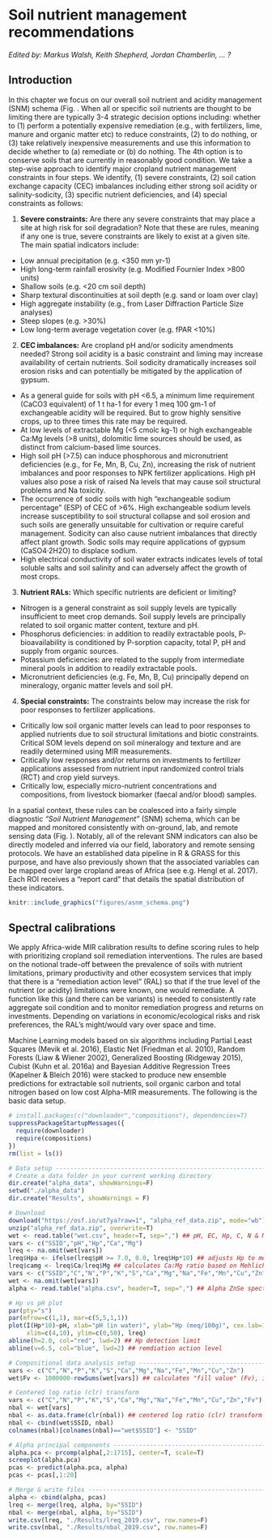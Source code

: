 # Soil nutrient management recommendations {#snmr}

*Edited by: Markus Walsh, Keith Shepherd, Jordan Chamberlin, ... ?*

## Introduction {#snm-intro}

In this chapter we focus on  our overall soil nutrient and acidity management (SNM) schema (Fig. . When all or specific soil nutrients are thought to be limiting there are typically 3-4 strategic decision options including: whether to (1) perform a potentially expensive remediation (e.g., with fertilizers, lime, manure and organic matter etc) to reduce constraints, (2) to do nothing, or (3) take relatively inexpensive measurements and use this information to decide whether to (a) remediate or (b) do nothing. The 4th option is to conserve soils that are currently in reasonably good condition. We take a step-wise approach to identify major cropland nutrient management constraints in four steps. We identify, (1) severe constraints, (2) soil cation exchange capacity (CEC) imbalances including either strong soil acidity or salinity-sodicity, (3) specific nutrient deficiencies, and (4) special constraints as follows:

1. **Severe constraints:** Are there any severe constraints that may place a site at high risk for soil degradation? Note that these are <or> rules, meaning if any one is true, severe constraints are likely to exist at a given site. The main spatial indicators include:
  - Low annual precipitation (e.g. <350 mm yr-1)
  - High long-term rainfall erosivity (e.g. Modified Fournier Index >800 units)
  - Shallow soils (e.g. <20 cm soil depth)
  - Sharp textural discontinuities at soil depth (e.g. sand or loam over clay)
  - High aggregate instability (e.g., from Laser Diffraction Particle Size analyses)
  - Steep slopes (e.g. >30%)
  - Low long-term average vegetation cover (e.g. fPAR <10%)
2.	**CEC imbalances:** Are cropland pH and/or sodicity amendments needed? Strong soil acidity is a basic constraint and liming may increase availability of certain nutrients. Soil sodicity dramatically increases soil erosion risks and can potentially be mitigated by the application of gypsum. 
  - As a general guide for soils with pH <6.5, a minimum lime requirement (CaCO3 equivalent) of 1 t ha-1 for every 1 meq 100 gm-1 of exchangeable acidity will be required. But to grow highly sensitive crops, up to three times this rate may be required. 
  - At low levels of extractable Mg (<5 cmolc kg-1) or high exchangeable Ca:Mg levels (>8 units), dolomitic lime sources should be used, as distinct from calcium-based lime sources.
  - High soil pH (>7.5) can induce phosphorous and micronutrient deficiencies (e.g., for Fe, Mn, B, Cu, Zn), increasing the risk of nutrient imbalances and poor responses to NPK fertilizer applications. High pH values also pose a risk of raised Na levels that may cause soil structural problems and Na toxicity. 
  - The occurrence of sodic soils with high “exchangeable sodium percentage” (ESP) of CEC of >6%. High exchangeable sodium levels increase susceptibility to soil structural collapse and soil erosion and such soils are generally unsuitable for cultivation or require careful management. Sodicity can also cause nutrient imbalances that directly affect plant growth. Sodic soils may require applications of gypsum (CaSO4·2H2O) to displace sodium.
  - High electrical conductivity of soil water extracts indicates levels of total soluble salts and soil salinity and can adversely affect the growth of most crops. 
3.	**Nutrient RALs:** Which specific nutrients are deficient or limiting?
  - Nitrogen is a general constraint as soil supply levels are typically insufficient to meet crop demands. Soil supply levels are principally related to soil organic matter content, texture and pH.
  - Phosphorus deficiencies: in addition to readily extractable pools, P-bioavailability is conditioned by P-sorption capacity, total P, pH and supply from organic sources.
  - Potassium deficiencies: are related to the supply from intermediate mineral pools in addition to readily extractable pools.
  - Micronutrient deficiencies (e.g. Fe, Mn, B, Cu) principally depend on mineralogy, organic matter levels and soil pH.
4.	**Special constraints:** The constraints below may increase the risk for poor responses to fertilizer applications.
  - Critically low soil organic matter levels can lead to poor responses to applied nutrients due to soil structural limitations and biotic constraints. Critical SOM levels depend on soil mineralogy and texture and are readily determined using MIR measurements.
  - Critically low responses and/or returns on investments to fertilizer applications assessed from nutrient input randomized control trials (RCT) and crop yield surveys.
  - Critically low, especially micro-nutrient concentrations and compositions, from livestock biomarker (faecal and/or blood) samples.

In a spatial context, these rules can be coalesced into a fairly simple diagnostic *“Soil Nutrient Management”* (SNM) schema, which can be mapped and monitored consistently with on-ground, lab, and remote sensing data (Fig. ). Notably, all of the relevant SNM indicators can also be directly modeled and inferred via our field, laboratory and remote sensing protocols. We have an established data pipeline in R & GRASS for this purpose, and have also previously shown that the associated variables can be mapped over large cropland areas of Africa (see e.g. Hengl et al. 2017). Each ROI receives a “report card” that details the spatial distribution of these indicators.

```r
knitr::include_graphics("figures/asnm_schema.png")
```

## Spectral calibrations {#spec-cal}

We apply Africa-wide MIR calibration results to define scoring rules to help with prioritizing cropland soil remediation interventions. The rules are based on the notional trade-off between the prevalence of soils with nutrient limitations, primary productivity and other ecosystem services that imply that there is a “remediation action level” (RAL) so that if the true level of the nutrient (or acidity) limitations were known, one would remediate. A function like this (and there can be variants) is needed to consistently rate aggregate soil condition and to monitor remediation progress and returns on investments. Depending on variations in economic/ecological risks and risk preferences, the RAL’s might/would vary over space and time.

Machine Learning models based on six algorithms including Partial Least Squares (Mevik et al. 2016), Elastic Net (Friedman et al. 2010), Random Forests (Liaw & Wiener 2002), Generalized Boosting (Ridgeway 2015), Cubist (Kuhn et al. 2016a) and Bayesian Additive Regression Trees (Kapelner & Bleich 2016) were stacked to produce new ensemble predictions for extractable soil nutrients, soil organic carbon and total nitrogen based on low cost Alpha-MIR measurements. The following is the basic data setup.

```r
# install.packages(c("downloader","compositions"), dependencies=T)
suppressPackageStartupMessages({
  require(downloader)
  require(compositions)
})
rm(list = ls())

# Data setup --------------------------------------------------------------
# Create a data folder in your current working directory
dir.create("alpha_data", showWarnings=F)
setwd("./alpha_data")
dir.create("Results", showWarnings = F)

# Download
download("https://osf.io/ut7ya?raw=1", "alpha_ref_data.zip", mode="wb")
unzip("alpha_ref_data.zip", overwrite=T)
wet <- read.table("wet.csv", header=T, sep=",") ## pH, EC, Hp, C, N & M3 data
vars <- c("SSID","pH","Hp","Ca","Mg")
lreq <- na.omit(wet[vars])
lreq$Hpa <- ifelse(lreq$pH >= 7.0, 0.0, lreq$Hp*10) ## adjusts Hp to meq/100 gm for lime requirement calcs
lreq$camg <- lreq$Ca/lreq$Mg ## calculates Ca:Mg ratio based on Mehlich-3 measurements
vars <- c("SSID","C","N","P","K","S","Ca","Mg","Na","Fe","Mn","Cu","Zn")
wet <- na.omit(wet[vars])
alpha <- read.table("alpha.csv", header=T, sep=",") ## Alpha ZnSe spectral data

# Hp vs pH plot
par(pty="s")
par(mfrow=c(1,1), mar=c(5,5,1,1))
plot(I(Hp*10)~pH, xlab="pH (in water)", ylab="Hp (meq/100g)", cex.lab=1.3, 
     xlim=c(4,10), ylim=c(0,50), lreq)
abline(h=2.0, col="red", lwd=2) ## Hp detection limit
abline(v=6.5, col="blue", lwd=2) ## remdiation action level

# Compositional data analysis setup ---------------------------------------
vars <- c("C","N","P","K","S","Ca","Mg","Na","Fe","Mn","Cu","Zn")
wet$Fv <- 1000000-rowSums(wet[vars]) ## calculates "fill value" (Fv), in mg/kg soil

# Centered log ratio (clr) transform
vars <- c("C","N","P","K","S","Ca","Mg","Na","Fe","Mn","Cu","Zn","Fv")
nbal <- wet[vars]
nbal <- as.data.frame(clr(nbal)) ## centered log ratio (clr) transform
nbal <- cbind(wet$SSID, nbal)
colnames(nbal)[colnames(nbal)=="wet$SSID"] <- "SSID"

# Alpha principal components ----------------------------------------------
alpha.pca <- prcomp(alpha[,2:1715], center=T, scale=T)
screeplot(alpha.pca)
pcas <- predict(alpha.pca, alpha)
pcas <- pcas[,1:20]

# Merge & write files -----------------------------------------------------
alpha <- cbind(alpha, pcas)
lreq <- merge(lreq, alpha, by="SSID")
nbal <- merge(nbal, alpha, by="SSID")
write.csv(lreq, "./Results/lreq_2019.csv", row.names=F)
write.csv(nbal, "./Results/nbal_2019.csv", row.names=F)
```
